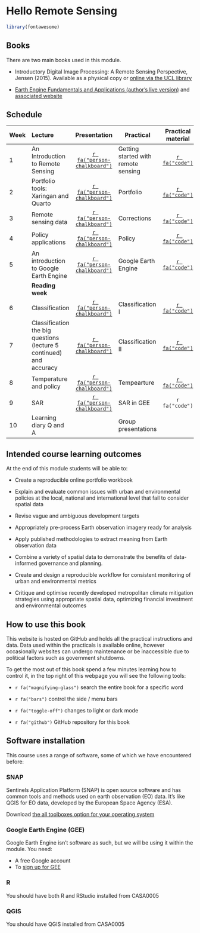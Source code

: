 # Hello Remote Sensing {.unnumbered}

```r
library(fontawesome)
```

## Books

There are two main books used in this module.

-   Introductory Digital Image Processing: A Remote Sensing Perspective, Jensen (2015). Available as a physical copy or [online via the UCL library](https://read.kortext.com/reader/pdf/1872407/Cover)

-   [Earth Engine Fundamentals and Applications (author's live version)](https://docs.google.com/document/d/1dLSaGXlAnI0jK6LAB6F-gQLBA30NTT0pz1tovHfOmvI/edit) and [associated website](https://www.eefabook.org/go-to-the-book.html)

## Schedule

| Week | Lecture                                                             |                                      Presentation                                       | Practical                           |                                   Practical material                                   |
|---------------|:--------------|:-------------:|---------------|:-------------:|
| 1    | An Introduction to Remote Sensing                                   | [`r fa("person-chalkboard")`](https://andrewmaclachlan.github.io/CASA0023-lecture-1/#1) | Getting started with remote sensing |        [`r fa("code")`](https://andrewmaclachlan.github.io/CASA0023/intro.html)        |
| 2    | Portfolio tools: Xaringan and Quarto                                | [`r fa("person-chalkboard")`](https://andrewmaclachlan.github.io/CASA0023-lecture-2/#1) | Portfolio                           |     [`r fa("code")`](https://andrewmaclachlan.github.io/CASA0023/2_portfolio.html)     |
| 3    | Remote sensing data                                                 | [`r fa("person-chalkboard")`](https://andrewmaclachlan.github.io/CASA0023-lecture-3/#1) | Corrections                         |    [`r fa("code")`](https://andrewmaclachlan.github.io/CASA0023/3_corrections.html)    |
| 4    | Policy applications                                                 | [`r fa("person-chalkboard")`](https://andrewmaclachlan.github.io/CASA0023-lecture-4/#1) | Policy                              |      [`r fa("code")`](https://andrewmaclachlan.github.io/CASA0023/4_policy.html)       |
| 5    | An introduction to Google Earth Engine                               | [`r fa("person-chalkboard")`](https://andrewmaclachlan.github.io/CASA0023-lecture-5/#1)                                                                                        | Google Earth Engine                 |       [`r fa("code")`](https://andrewmaclachlan.github.io/CASA0023/5_GEE_I.html)       |
|      | **Reading week**                                                    |                                                                                         |                                     |                                                                                        |
| 6    | Classification                                                      | [`r fa("person-chalkboard")`](https://andrewmaclachlan.github.io/CASA0023-lecture-6/#1) | Classification I                    | [`r fa("code")`](https://andrewmaclachlan.github.io/CASA0023/6_classification_I.html)  |
| 7    | Classification the big questions (lecture 5 continued) and accuracy | [`r fa("person-chalkboard")`](https://andrewmaclachlan.github.io/CASA0023-lecture-7/#1) | Classification II                   | [`r fa("code")`](https://andrewmaclachlan.github.io/CASA0023/7_classification_II.html) |
| 8    | Temperature and policy                                              | [`r fa("person-chalkboard")`](https://andrewmaclachlan.github.io/CASA0023-lecture-8/#1) | Tempearture                         |    [`r fa("code")`](https://andrewmaclachlan.github.io/CASA0023/8_temperature.html)    |
| 9    | SAR                                                                 | [`r fa("person-chalkboard")`](https://andrewmaclachlan.github.io/CASA0023-lecture-9/#1) | SAR in GEE                          |                                     `r fa("code")`                                     |
| 10   | Learning diary Q and A                                              |                                                                                         | Group presentations                 |                                                                                        |

## Intended course learning outcomes

At the end of this module students will be able to:

-   Create a reproducible online portfolio workbook

-   Explain and evaluate common issues with urban and environmental policies at the local, national and international level that fail to consider spatial data

-   Revise vague and ambiguous development targets

-   Appropriately pre-process Earth observation imagery ready for analysis

-   Apply published methodologies to extract meaning from Earth observation data

-   Combine a variety of spatial data to demonstrate the benefits of data-informed governance and planning.

-   Create and design a reproducible workflow for consistent monitoring of urban and environmental metrics

-   Critique and optimise recently developed metropolitan climate mitigation strategies using appropriate spatial data, optimizing financial investment and environmental outcomes

## How to use this book

This website is hosted on GitHub and holds all the practical instructions and data. Data used within the practicals is available online, however occasionally websites can undergo maintenance or be inaccessible due to political factors such as government shutdowns.

To get the most out of this book spend a few minutes learning how to control it, in the top right of this webpage you will see the following tools:

-   `r fa("magnifying-glass")` search the entire book for a specific word

-   `r fa("bars")` control the side / menu bars

-   `r fa("toggle-off")` changes to light or dark mode

-   `r fa("github")` GitHub repository for this book

## Software installation

This course uses a range of software, some of which we have encountered before:

### SNAP

Sentinels Application Platform (SNAP) is open source software and has common tools and methods used on earth observation (EO) data. It's like QGIS for EO data, developed by the European Space Agency (ESA).

Download [the all toolboxes option for your operating system](https://step.esa.int/main/download/snap-download/)

### Google Earth Engine (GEE)

Google Earth Engine isn't software as such, but we will be using it within the module. You need:

-   A free Google account
-   To [sign up for GEE](https://earthengine.google.com/)

### R

You should have both R and RStudio installed from CASA0005

### QGIS

You should have QGIS installed from CASA0005
